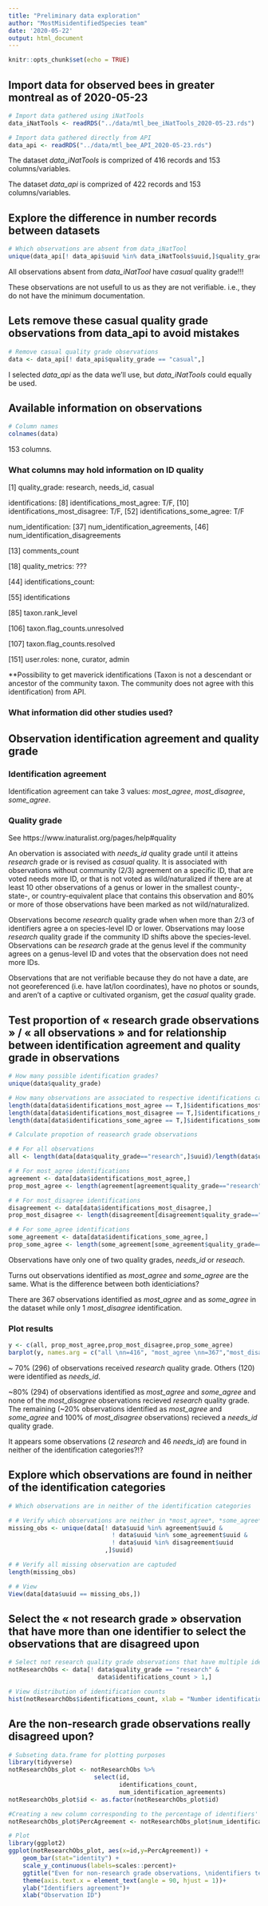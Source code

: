 ```yaml
---
title: "Preliminary data exploration"
author: "MostMisidentifiedSpecies team"
date: '2020-05-22'
output: html_document
---
```


```r
knitr::opts_chunk$set(echo = TRUE)
```


## Import data for observed bees in greater montreal as of 2020-05-23

```r

# Import data gathered using iNatTools
data_iNatTools <- readRDS("../data/mtl_bee_iNatTools_2020-05-23.rds")

# Import data gathered directly from API
data_api <- readRDS("../data/mtl_bee_API_2020-05-23.rds")

```

The dataset *data_iNatTools* is comprized of 416 records and 153 columns/variables.

The dataset *data_api* is comprized of 422 records and 153 columns/variables.


## Explore the difference in number records between datasets

```r

# Which observations are absent from data_iNatTool
unique(data_api[! data_api$uuid %in% data_iNatTools$uuid,]$quality_grade)

```

All observations absent from *data_iNatTool* have *casual* quality grade!!!

These observations are not usefull to us as they are not verifiable. i.e., they do not have the minimum documentation.


## Lets remove these casual quality grade observations from data_api to avoid mistakes

```r

# Remove casual quality grade observations
data <- data_api[! data_api$quality_grade == "casual",]

```

I selected *data_api* as the data we'll use, but *data_iNatTools* could equally be used.


## Available information on observations

```r

# Column names
colnames(data)

```

153 columns.


### What columns may hold information on ID quality

[1] quality_grade: research, needs_id, casual

identifications: [8] identifications_most_agree: T/F, [10] identifications_most_disagree: T/F, [52] identifications_some_agree: T/F

num_identification: [37] num_identification_agreements, [46] num_identification_disagreements

[13] comments_count

[18] quality_metrics: ???

[44] identifications_count:

[55] identifications

[85] taxon.rank_level

[106] taxon.flag_counts.unresolved

[107] taxon.flag_counts.resolved

[151] user.roles: none, curator, admin

**Possibility to get maverick identifications (Taxon is not a descendant or ancestor of the community taxon. The community does not agree with this identification) from API.


### What information did other studies used?


## Observation identification agreement and quality grade


### Identification agreement

Identification agreement can take 3 values: *most_agree*, *most_disagree*, *some_agree*.


### Quality grade

See https://www.inaturalist.org/pages/help#quality

An obervation is associated with *needs_id* quality grade until it atteins *research* grade or is revised as *casual* quality. It is associated with observations without community (2/3) agreement on a specific ID, that are voted needs more ID, or that is not voted as wild/naturalized if there are at least 10 other observations of a genus or lower in the smallest county-, state-, or country-equivalent place that contains this observation and 80% or more of those observations have been marked as not wild/naturalized.

Observations become *research* quality grade when when more than 2/3 of identifiers agree a on species-level ID or lower. Observations may loose *research* quality grade if the community ID shifts above the species-level. Observations can be *research* grade at the genus level if the community agrees on a genus-level ID and votes that the observation does not need more IDs.

Observations that are not verifiable because they do not have a date, are not georeferenced (i.e. have lat/lon coordinates), have no photos or sounds, and aren't of a captive or cultivated organism, get the *casual* quality grade.


## Test proportion of « research grade observations » / « all observations » and for relationship between identification agreement and quality grade in observations

```r

# How many possible identification grades?
unique(data$quality_grade)

# How many observations are associated to respective identifications categories?
length(data[data$identifications_most_agree == T,]$identifications_most_agree)
length(data[data$identifications_most_disagree == T,]$identifications_most_disagree)
length(data[data$identifications_some_agree == T,]$identifications_some_agree)

# Calculate propotion of reasearch grade observations

# # For all observations
all <- length(data[data$quality_grade=="research",]$uuid)/length(data$uuid)

# # For most_agree identifications
agreement <- data[data$identifications_most_agree,]
prop_most_agree <- length(agreement[agreement$quality_grade=="research",]$uuid)/length(agreement$uuid)

# # For most_disagree identifications
disagreement <- data[data$identifications_most_disagree,]
prop_most_disagree <- length(disagreement[disagreement$quality_grade=="research"]$uuid)/length(disagreement$uuid)

# # For some_agree identifications
some_agreement <- data[data$identifications_some_agree,]
prop_some_agree <- length(some_agreement[some_agreement$quality_grade=="research",]$uuid)/length(some_agreement$uuid)

```

Observations have only one of two quality grades, *needs_id* or *reseach*.

Turns out observations identified as *most_agree* and *some_agree* are the same. What is the difference between both identiciations?

There are 367 observations identified as *most_agree* and as *some_agree* in the dataset while only 1 *most_disagree* identification.


### Plot results

```r

y <- c(all, prop_most_agree,prop_most_disagree,prop_some_agree)
barplot(y, names.arg = c("all \nn=416", "most_agree \nn=367","most_disagree \nn=1","some_agree \nn=367"), ylab = "Proportion research grade", ylim = c(0,1))

```


~ 70% (296) of observations received *research* quality grade. Others (120) were identified as *needs_id*.

 ~80% (294) of observations identified as *most_agree* and *some_agree* and none of the *most_disagree* observations recieved *research* quality grade. The remaining (~20% observations identified as *most_agree* and *some_agree* and 100% of *most_disagree* observations) recieved a *needs_id* quality grade.

It appears some observations (2 *research* and 46 *needs_id*) are found in neither of the identification categories?!?


## Explore which observations are found in neither of the identification categories

```r

# Which observations are in neither of the identification categories

# # Verify which observations are neither in *most_agree*, *some_agree*, or *most_disagree* categories
missing_obs <- unique(data[! data$uuid %in% agreement$uuid &
                             ! data$uuid %in% some_agreement$uuid &
                             ! data$uuid %in% disagreement$uuid
                           ,]$uuid)

# # Verify all missing observation are captuded
length(missing_obs)

# # View
View(data[data$uuid == missing_obs,])

```


## Select the « not research grade » observation that have more than one identifier to select the observations that are disagreed upon

```r

# Select not research quality grade observations that have multiple identifications
notResearchObs <- data[! data$quality_grade == "research" &
                         data$identifications_count > 1,]

# View distribution of identification counts
hist(notResearchObs$identifications_count, xlab = "Number identification count \nn=26")
```

\br 

## Are the non-research grade observations really disagreed upon?

\br 

```r
# Subseting data.frame for plotting purposes 
library(tidyverse)
notResearchObs_plot <- notResearchObs %>%
                        select(id,
                               identifications_count,
                               num_identification_agreements)
notResearchObs_plot$id <- as.factor(notResearchObs_plot$id)

#Creating a new column corresponding to the percentage of identifiers' agreement 
notResearchObs_plot$PercAgreement <- notResearchObs_plot$num_identification_agreements/notResearchObs_plot$identifications_count

# Plot 
library(ggplot2)
ggplot(notResearchObs_plot, aes(x=id,y=PercAgreement)) + 
    geom_bar(stat="identity") + 
    scale_y_continuous(labels=scales::percent)+ 
    ggtitle("Even for non-research grade observations, \nidentifiers tend to agree on the identifications")+
    theme(axis.text.x = element_text(angle = 90, hjust = 1))+
    ylab("Identifiers agreement")+
    xlab("Observation ID")
```

